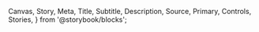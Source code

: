 
  Canvas,
  Story,
  Meta,
  Title,
  Subtitle,
  Description,
  Source,
  Primary,
  Controls,
  Stories,
} from '@storybook/blocks';


<Meta isTemplate />

<Title />
<Description />
<br />
<br />

## Varianter

Bruk property "variant" for å velge variant.
{' '}

{' '}

<div class="container">
  <span class="elem">
    <Canvas of={NveBadgeStories.Primary} />
  </span>
  <span class="elem">
    <Canvas of={NveBadgeStories.Neutral} />
  </span>
  <span class="elem">
    <Canvas of={NveBadgeStories.Success} />
  </span>
  <span class="elem">
    <Canvas of={NveBadgeStories.Warning} />
  </span>
  <span class="elem">
    <Canvas of={NveBadgeStories.Danger} />
  </span>
</div>

## Størrelse

Bruk property "size" for å velge størrelse.
{' '}

{' '}

<div class="container">
  <span class="elem">
    <Canvas of={NveBadgeStories.Small} />
  </span>
  <span class="elem">
    <Canvas of={NveBadgeStories.Medium} />
  </span>
  <span class="elem">
    <Canvas of={NveBadgeStories.Large} />
  </span>
</div>

## Low

Bruk property "low" for å gjøre badge mildere.
{' '}

{' '}

<div class="container">
  <span class="elem">
    <Canvas of={NveBadgeStories.Lowprimary} />
  </span>
  <span class="elem">
    <Canvas of={NveBadgeStories.Lowneutral} />
  </span>
  <span class="elem">
    <Canvas of={NveBadgeStories.Lowsuccess} />
  </span>
  <span class="elem">
    <Canvas of={NveBadgeStories.Lowwarning} />
  </span>
  <span class="elem">
    <Canvas of={NveBadgeStories.Lowdanger} />
  </span>
</div>

## Badge inni knapp

Her er et eksempel på en nve-badge inni en nve-button.
{' '}

{' '}

<div class="container">
  <span class="elem">
    <Canvas of={NveBadgeStories.Inbutton} />
  </span>
</div>

## Parametere/Props

Her kan du se hvilke parametere (props) komponenten kan ta imot og se endringer i kode

<Primary />
<Controls />
